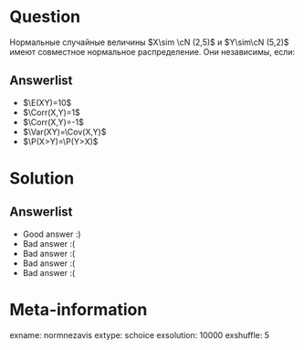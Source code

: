Question
========

Нормальные случайные величины $X\sim \cN (2,5)$ и $Y\sim\cN (5,2)$ имеют совместное нормальное распределение. Они независимы, если:

Answerlist
----------
*  $\E(XY)=10$
*  $\Corr(X,Y)=1$
*  $\Corr(X,Y)=-1$
*  $\Var(XY)=\Cov(X,Y)$
*  $\P(X>Y)=\P(Y>X)$

Solution
========

Answerlist
----------
*  Good answer :)
*  Bad answer :(
*  Bad answer :(
*  Bad answer :(
*  Bad answer :(

Meta-information
================
exname: normnezavis
extype: schoice
exsolution: 10000
exshuffle: 5
